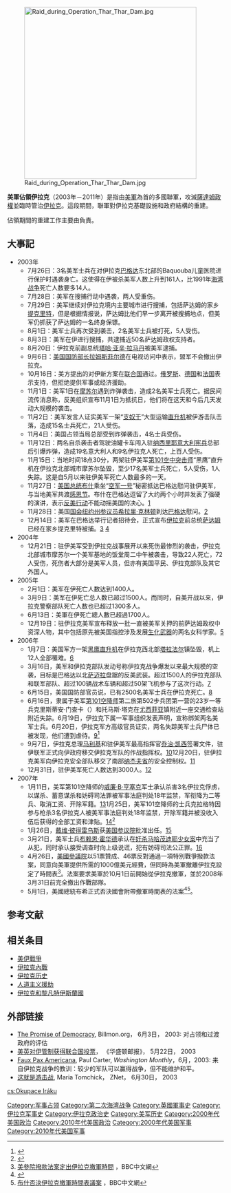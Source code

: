 {{update|time=2014-08-13T15:29:48+00:00}}
[[File:Raid_during_Operation_Thar_Thar_Dam.jpg|400px]]

'''美軍佔領伊拉克'''（2003年－2011年）是指由[[美軍|美軍]]為首的多國聯軍，攻滅[[薩達姆政權|薩達姆政權]]並臨時管治[[伊拉克|伊拉克]]。這段期間，聯軍對伊拉克基礎設施和政府結構的重建。

佔領期間的重建工作主要由{{le|重建和人道救援辦公室|Office for Reconstruction and Humanitarian Assistance}}負責。

==大事記==
*2003年
**7月26日：3名美军士兵在对伊拉克[[巴格达|巴格达]]东北部的Baquouba儿童医院进行保护时遇袭身亡。这使得在伊被杀美军人数上升到161人，比1991年[[海湾战争|海湾战争]]死亡人数要多14人。
**7月28日：美军在搜捕行动中遇袭，两人受重伤。 
**7月29日：美军继续对伊拉克境内主要城市进行搜捕，包括萨达姆的家乡[[提克里特|提克里特]]，但是根据情报说，萨达姆比他们早一步离开被搜捕地点，但美军仍抓获了萨达姆的一名终身保镖。
**8月1日：美军士兵再次受到袭击，2名美军士兵被打死，5人受伤。
**8月3日：美军在伊进行搜捕，共逮捕近50名萨达姆政权支持者。
**8月20日：伊拉克前副总统[[塔哈·亚辛·拉马丹|塔哈·亚辛·拉马丹]]被美军逮捕。
**9月6日：[[美国国防部长|美国国防部长]][[拉姆斯菲尔德|拉姆斯菲尔德]]在电视访问中表示，盟军不会撤出伊拉克。
**10月16日：美方提出的对伊新方案在[[联合国|联合国]]通过。[[俄罗斯|俄罗斯]]、[[德国|德国]]和[[法国|法国]]表示支持，但拒绝提供军事或经济援助。
**11月1日：美军1日在[[摩苏尔|摩苏尔]]遇到炸弹袭击，造成2名美军士兵死亡。据民间流传消息称，反美组织宣布11月1日为抵抗日，他们将在这天和今后几天发动大规模的袭击。
**11月2日：美军发言人证实美军一架“[[支奴干|支奴干]]”大型运输[[直升机|直升机]]被伊游击队击落，造成15名士兵死亡，21人受伤。
**11月4日：美国占领当局总部受到炸弹袭击，4名士兵受伤。
**11月12日：两名自杀袭击者驾驶油罐卡车闯入驻[[纳西里耶|纳西里耶]][[意大利|意大利]][[宪兵|宪兵]]总部后引爆炸弹，造成19名意大利人和9名伊拉克人死亡，上百人受伤。
**11月15日：当地时间18点30分，两架驻伊美军[[第101空中突击师|第101空中突击师]]“黑鹰”直升机在伊拉克北部城市摩苏尔坠毁，至少17名美军士兵死亡，5人受伤，1人失踪。这是自5月以来驻伊美军死亡人数最多的一天。
**11月27日：[[美国总统|美国总统]][[乔治·沃克·布什|布什]]乘坐“[[空军一号|空军一号]]”秘密抵达巴格达慰问驻伊美军，与当地美军共渡[[感恩节|感恩节]]。布什在巴格达逗留了大约两个小时并发表了强硬的演讲，表示[[反美主义|反美行动]]不能动摇美国的决心。[http://news.xinhuanet.com/world/2003-11/28/content_1202327.htm] {{Wayback|url=http://news.xinhuanet.com/world/2003-11/28/content_1202327.htm |date=20031205234037 }}
**11月28日：美国[[国会|国会]][[纽约州|纽约州]][[参议员|参议员]][[希拉里·克林顿|希拉里·克林顿]]到达[[巴格达|巴格达]]慰问。[http://news.xinhuanet.com/world/2003-11/29/content_1204688.htm] {{Wayback|url=http://news.xinhuanet.com/world/2003-11/29/content_1204688.htm |date=20040924113155 }}
**12月14日：美军在巴格达举行记者招待会，正式宣布[[伊拉克|伊拉克]]前总统[[萨达姆|萨达姆]]已经在家乡提克里特被捕。[http://news.xinhuanet.com/english/2003-12/14/content_1230272.htm] {{Wayback|url=http://news.xinhuanet.com/english/2003-12/14/content_1230272.htm |date=20040619232654 }}[http://news.xinhuanet.com/world/2003-07/23/content_988708.htm] {{Wayback|url=http://news.xinhuanet.com/world/2003-07/23/content_988708.htm |date=20031212210002 }}
*2004年
**12月21日：驻伊美军受到伊拉克战事展开以来死伤最惨烈的袭击，伊拉克北部城市摩苏尔一个美军基地的饭堂周二中午被袭击，导致22人死亡，72人受伤，死伤者大部分是美军人员，但亦有美国平民、伊拉克部队及其它外国人。 
*2005年
**2月1日：美军在伊死亡人数达到1400人。
**3月9日：美军在伊死亡总人数已超过1500人。而同时，自美开战以来，伊拉克警察部队死亡人数也已超过1300多人。
**6月13日：美軍在伊死亡總人數已超過1700人。
**12月19日：驻伊拉克美军宣布释放一批一直被美军关押的前萨达姆政权中资深人物，其中包括原先被美国指控涉及发展[[生化武器|生化武器]]的两名女科学家。[https://web.archive.org/web/20051223131904/http://news8.thdo.bbc.co.uk/chinese/simp/hi/newsid_4540000/newsid_4542400/4542488.stm]
*2006年
**1月7日：美国军方一架[[黑鹰直升机|黑鹰直升机]]在伊拉克西北部[[塔拉法尔|塔拉法尔]]镇坠毁，机上12人全部罹难。[https://web.archive.org/web/20060110171637/http://news8.thdo.bbc.co.uk/chinese/simp/hi/newsid_4590000/newsid_4592700/4592726.stm]
**3月16日，美军和伊拉克部队发动号称伊拉克战争爆发以来最大规模的空袭，目标是巴格达以北[[萨迈拉|萨迈拉]]盘踞的反美武装。超过1500人的伊拉克部队和联军部队、超过100辆战术车辆和超过50架飞机参与了这次行动。[https://web.archive.org/web/20060821212425/http://news.xinhuanet.com/world/2006-03/17/content_4312289.htm]
**6月15日，美国国防部官员说，已有2500名美军士兵在伊拉克死亡。[https://web.archive.org/web/20070103075450/http://news.xinhuanet.com/newscenter/2006-06/16/content_4704249.htm]
**6月16日，隶属于美军[[第101空降师|第101空降师]]第二旅第502步兵团第一营的23岁一等兵克里斯蒂安·门查卡（{{lang|en|Kristian Menchaca}}）和托马斯·塔克在[[尤西菲亚|尤西菲亚]]镇附近一座交通检查站附近失踪。6月19日，伊拉克{{tsl|en|Mujahideen Shura Council|聖戰者協商委員會}}下属一军事组织发表声明，宣称绑架两名美军士兵。6月20日，伊拉克军方高级官员证实，两名失踪美军士兵尸体已被发现，他们遭到虐待。[http://news.xinhuanet.com/newscenter/2006-06/21/content_4724879.htm]{{dead link|date=2018年4月 |bot=InternetArchiveBot |fix-attempted=yes }}<ref>{{Cite news |url=http://valor.militarytimes.com/hero/29834 |title=Kristian Menchaca - Recipient - |accessdate=2020-06-17 |language=en |archive-date=2020-06-18 |archive-url=https://web.archive.org/web/20200618174917/https://valor.militarytimes.com/hero/29834 |dead-url=no }}</ref><!--https://www.google.com/search?q=Mujahideen+Shura+Council+soldier&source=lnt&tbs=cdr%3A1%2Ccd_min%3A6%2F10%2F2006%2Ccd_max%3A7%2F20%2F2006&tbm=-->
**9月7日，伊拉克总理[[马利基|马利基]]和驻伊美军最高指挥官[[乔治·凯西|乔治·凯西]]签署文件，驻伊联军正式向伊政府移交伊拉克军队的作战指挥权。[http://news.xinhuanet.com/world/2006-09/07/content_5063380.htm]{{dead link|date=2018年4月 |bot=InternetArchiveBot |fix-attempted=yes }}12月20日，驻伊拉克美军向伊拉克安全部队移交了南部[[纳杰夫省|纳杰夫省]]的安全控制权。[http://www.xinhuanet.com/history/newscenter/200612/21_8.htm] {{Wayback|url=http://www.xinhuanet.com/history/newscenter/200612/21_8.htm |date=20160304123102 }}
**12月31日，驻伊美军死亡人数达到3000人。[http://news.xinhuanet.com/world/2007-01/01/content_5556680.htm]{{dead link|date=2018年4月 |bot=InternetArchiveBot |fix-attempted=yes }}
*2007年
**1月11日，美军第101空降师的[[威廉·B·亨塞克|威廉·B·亨塞克]]军士承认杀害3名伊拉克俘虏，以谋杀、蓄意谋杀和妨碍司法罪被军事法庭判处18年监禁，军衔降为二等兵、取消工资、开除军籍。[http://news.xinhuanet.com/world/2007-01/13/content_5600283.htm]{{dead link|date=2018年4月 |bot=InternetArchiveBot |fix-attempted=yes }}1月25日，美军101空降师的士兵克拉格特因参与枪杀3名伊拉克人被美军事法庭判处18年监禁，开除军籍并被没收入伍后获得的全部工资和津贴。[http://news.xinhuanet.com/world/2007-01/26/content_5656029.htm]{{dead link|date=2018年4月 |bot=InternetArchiveBot |fix-attempted=yes }}<ref>{{Cite news |url=https://www.nytimes.com/2007/01/26/world/middleeast/26abuse.html |title=G.I. Gets 18-Year Prison Term for Killing 2 Captive Iraqis |last=Zielbauer |first=Paul von |date=2007-01-26 |newspaper=The New York Times |accessdate=2020-06-17 |language=en-US |issn=0362-4331 |archive-date=2021-02-12 |archive-url=https://web.archive.org/web/20210212025622/https://www.nytimes.com/2007/01/26/world/middleeast/26abuse.html |dead-url=no }}</ref><!--https://www.google.com/search?tbs=cdr%3A1%2Ccd_min%3A6%2F20%2F2006%2Ccd_max%3A1%2F26%2F2007&ei=XpTpXpTmAomg0gTQhbFw&q=william+iraq+18+years&oq=william+iraq+18+years&gs_lcp=CgZwc3ktYWIQAzoGCAAQBRAeOggIABAFEAoQHjoGCAAQCBAeOggIABAIEAoQHjoFCCEQoAFQsvICWLuWA2DWmANoAnAAeACAAZIBiAHqCZIBBDAuMTCYAQCgAQGqAQdnd3Mtd2l6&sclient=psy-ab&ved=0ahUKEwiUjaCh-ofqAhUJkJQKHdBCDA4Q4dUDCAw&uact=5-->
**1月26日，[[戴维·彼得雷乌斯|戴维·彼得雷乌斯]]获[[美国参议院|美国参议院]]批准出任{{tsl|en|Multi-National Security Transition Command – Iraq||驻伊拉克美军最高指挥官}}。[http://news.xinhuanet.com/world/2007-01/27/content_5659597.htm]{{dead link|date=2018年4月 |bot=InternetArchiveBot |fix-attempted=yes }}
**3月21日，美军士兵[[布赖恩·霍华德|布赖恩·霍华德]]承认在[[馬赫穆迪亞奸杀事件|奸杀马哈茂迪耶少女案]]中充当了从犯，同时承认接受调查时向上级说谎，犯有妨碍司法公正罪。[https://web.archive.org/web/20070328184825/http://news.xinhuanet.com/world/2007-03/22/content_5879039.htm]
**4月26日，[[美國參議院|美國參議院]]以51票贊成、46票反對通過一項特別戰爭撥款法案，同意向美軍提供所需的1000億美元經費，但同時為美軍撤離伊拉克設定了時間表<ref>[http://news.bbc.co.uk/chinese/trad/hi/newsid_6590000/newsid_6597900/6597969.stm 美參院撥款法案定出伊拉克撤軍時間] {{Wayback|url=http://news.bbc.co.uk/chinese/trad/hi/newsid_6590000/newsid_6597900/6597969.stm |date=20190608095158 }}，BBC中文網</ref>。法案要求美軍於10月1日前開始從伊拉克撤軍，並於2008年3月31日前完全撤出作戰部隊。
**5月1日，美國總統布希正式否決國會附帶撤軍時間表的法案<ref>{{Cite web |url=http://georgewbush-whitehouse.archives.gov/news/releases/2007/05/20070501-6.html |title=President Bush Rejects Artificial Deadline, Vetoes Iraq War Supplemental |access-date=2009-11-21 |archive-date=2021-03-18 |archive-url=https://web.archive.org/web/20210318095723/https://georgewbush-whitehouse.archives.gov/news/releases/2007/05/20070501-6.html |dead-url=no }}</ref><ref>[http://news.bbc.co.uk/chinese/trad/hi/newsid_6610000/newsid_6614000/6614021.stm 布什否決伊拉克撤軍時間表議案] {{Wayback|url=http://news.bbc.co.uk/chinese/trad/hi/newsid_6610000/newsid_6614000/6614021.stm |date=20190605075300 }}，BBC中文網</ref>。

==参考文献==
<div class="references-small">
<references />
</div>

==相关条目==
*[[美伊戰爭|美伊戰爭]]
*[[伊拉克內戰|伊拉克內戰]]
*[[伊拉克历史|伊拉克历史]]
*[[人道主义援助|人道主义援助]]
*[[伊拉克和黎凡特伊斯蘭國|伊拉克和黎凡特伊斯蘭國]]

== 外部链接 ==
{{wikinews|美军调查多起屠杀伊拉克平民的指称}}
* [https://web.archive.org/web/20030604124705/http://billmon.org/archives/000193.html The Promise of Democracy], Billmon.org， 6月3日， 2003: 对占领和过渡政府的评估
* [http://www.washingtonpost.com/wp-dyn/articles/A28736-2003May22.html 美英对伊管制获得联合国投票]{{Dead link}}， 《华盛顿邮报》， 5月22日， 2003
* [https://web.archive.org/web/20030811220519/http://www.washingtonmonthly.com/features/2003/0306.carter.html Faux Pax Americana], Paul Carter, ''Washington Monthly''，6月，2003: 来自伊拉克战争的教训：较少的军队可以赢得战争，但不能维护和平。
* [https://web.archive.org/web/20040426234347/http://www.zmag.org/content/showarticle.cfm?SectionID=15&ItemID=3844 这就是游击战], Maria Tomchick， ZNet， 6月30日， 2003

{{波兰参与的战争与冲突}}

[[Category:军事占领|Category:军事占领]]
[[Category:第二次海湾战争|Category:第二次海湾战争]]
[[Category:英國軍事史|Category:英國軍事史]]
[[Category:伊拉克军事史|Category:伊拉克军事史]]
[[Category:伊拉克政治史|Category:伊拉克政治史]]
[[Category:美军历史|Category:美军历史]]
[[Category:2000年代美国政治|Category:2000年代美国政治]]
[[Category:2010年代美国政治|Category:2010年代美国政治]]
[[Category:2000年代美国军事|Category:2000年代美国军事]]
[[Category:2010年代美国军事|Category:2010年代美国军事]]

[[cs:Okupace_Iráku|cs:Okupace Iráku]]